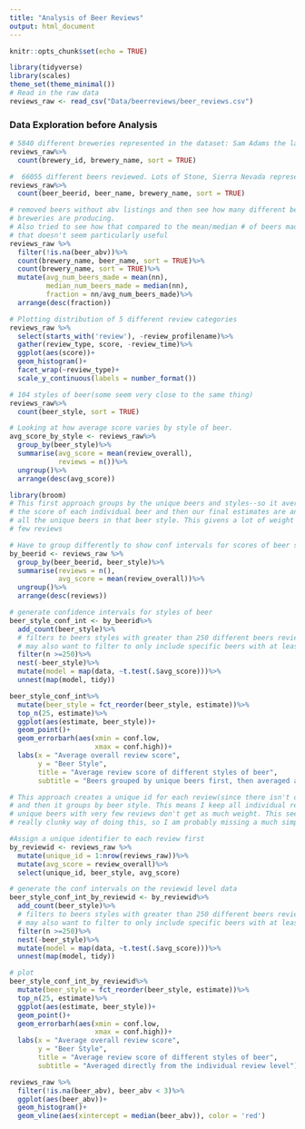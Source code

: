 ```yaml
---
title: "Analysis of Beer Reviews"
output: html_document
---
```


```r
knitr::opts_chunk$set(echo = TRUE)
```

```r
library(tidyverse)
library(scales)
theme_set(theme_minimal())
# Read in the raw data
reviews_raw <- read_csv("Data/beerreviews/beer_reviews.csv")
```




### Data Exploration before Analysis
```r
# 5840 different breweries represented in the dataset: Sam Adams the largest
reviews_raw%>%
  count(brewery_id, brewery_name, sort = TRUE)

#  66055 different beers reviewed. Lots of Stone, Sierra Nevada representation
reviews_raw%>%
  count(beer_beerid, beer_name, brewery_name, sort = TRUE)

# removed beers without abv listings and then see how many different beers
# breweries are producing. 
# Also tried to see how that compared to the mean/median # of beers made, but
# that doesn't seem particularly useful
reviews_raw %>%
  filter(!is.na(beer_abv))%>%
  count(brewery_name, beer_name, sort = TRUE)%>%
  count(brewery_name, sort = TRUE)%>%
  mutate(avg_num_beers_made = mean(nn),
         median_num_beers_made = median(nn),
         fraction = nn/avg_num_beers_made)%>%
  arrange(desc(fraction))

# Plotting distribution of 5 different review categories
reviews_raw %>%
  select(starts_with('review'), -review_profilename)%>%
  gather(review_type, score, -review_time)%>%
  ggplot(aes(score))+
  geom_histogram()+
  facet_wrap(~review_type)+
  scale_y_continuous(labels = number_format())

# 104 styles of beer(some seem very close to the same thing)
reviews_raw%>%
  count(beer_style, sort = TRUE)

# Looking at how average score varies by style of beer.
avg_score_by_style <- reviews_raw%>%
  group_by(beer_style)%>%
  summarise(avg_score = mean(review_overall),
            reviews = n())%>%
  ungroup()%>%
  arrange(desc(avg_score))

library(broom)
# This first approach groups by the unique beers and styles--so it averages
# the score of each individual beer and then our final estimates are an average of 
# all the unique beers in that beer style. This givens a lot of weight to beers with
# few reviews

# Have to group differently to show conf intervals for scores of beer styles
by_beerid <- reviews_raw %>%
  group_by(beer_beerid, beer_style)%>%
  summarise(reviews = n(),
            avg_score = mean(review_overall))%>%
  ungroup()%>%
  arrange(desc(reviews))

# generate confidence intervals for styles of beer
beer_style_conf_int <- by_beerid%>%
  add_count(beer_style)%>%
  # filters to beers styles with greater than 250 different beers reviewed
  # may also want to filter to only include specific beers with at least X number of reviews
  filter(n >=250)%>%
  nest(-beer_style)%>%
  mutate(model = map(data, ~t.test(.$avg_score)))%>%
  unnest(map(model, tidy))

beer_style_conf_int%>%
  mutate(beer_style = fct_reorder(beer_style, estimate))%>%
  top_n(25, estimate)%>%
  ggplot(aes(estimate, beer_style))+
  geom_point()+
  geom_errorbarh(aes(xmin = conf.low,
                     xmax = conf.high))+
  labs(x = "Average overall review score",
       y = "Beer Style",
       title = "Average review score of different styles of beer",
       subtitle = "Beers grouped by unique beers first, then averaged at the style level")

# This approach creates a unique id for each review(since there isn't one in the dataset)
# and then it groups by beer style. This means I keep all individual reviews and those
# unique beers with very few reviews don't get as much weight. This seems like a 
# really clunky way of doing this, so I am probably missing a much simpler way.

#Assign a unique identifier to each review first
by_reviewid <- reviews_raw %>%
  mutate(unique_id = 1:nrow(reviews_raw))%>%
  mutate(avg_score = review_overall)%>%
  select(unique_id, beer_style, avg_score)

# generate the conf intervals on the reviewid level data
beer_style_conf_int_by_reviewid <- by_reviewid%>%
  add_count(beer_style)%>%
  # filters to beers styles with greater than 250 different beers reviewed
  # may also want to filter to only include specific beers with at least X number of reviews
  filter(n >=250)%>%
  nest(-beer_style)%>%
  mutate(model = map(data, ~t.test(.$avg_score)))%>%
  unnest(map(model, tidy))

# plot
beer_style_conf_int_by_reviewid%>%
  mutate(beer_style = fct_reorder(beer_style, estimate))%>%
  top_n(25, estimate)%>%
  ggplot(aes(estimate, beer_style))+
  geom_point()+
  geom_errorbarh(aes(xmin = conf.low,
                     xmax = conf.high))+
  labs(x = "Average overall review score",
       y = "Beer Style",
       title = "Average review score of different styles of beer",
       subtitle = "Averaged directly from the individual review level")

reviews_raw %>%
  filter(!is.na(beer_abv), beer_abv < 3)%>%
  ggplot(aes(beer_abv))+
  geom_histogram()+
  geom_vline(aes(xintercept = median(beer_abv)), color = 'red')
```

